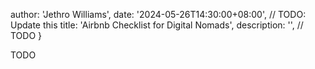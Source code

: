 
  author: 'Jethro Williams',
  date: '2024-05-26T14:30:00+08:00', // TODO: Update this
  title: 'Airbnb Checklist for Digital Nomads',
  description: '', // TODO
}


TODO
